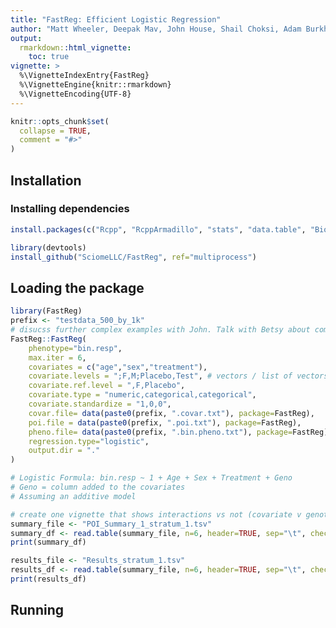 ```yaml
---
title: "FastReg: Efficient Logistic Regression"
author: "Matt Wheeler, Deepak Mav, John House, Shail Choksi, Adam Burkholder"
output: 
  rmarkdown::html_vignette:
    toc: true
vignette: >
  %\VignetteIndexEntry{FastReg}
  %\VignetteEngine{knitr::rmarkdown}
  %\VignetteEncoding{UTF-8}
---
```



```r
knitr::opts_chunk$set(
  collapse = TRUE,
  comment = "#>"
)
```
## Installation

### Installing dependencies
```r
install.packages(c("Rcpp", "RcppArmadillo", "stats", "data.table", "BiocManager"))

```
```r
library(devtools)
install_github("SciomeLLC/FastReg", ref="multiprocess")
```

## Loading the package
```r
library(FastReg)
prefix <- "testdata_500_by_1k"
# disucss further complex examples with John. Talk with Betsy about complex Exwas models
FastReg::FastReg(
    phenotype="bin.resp", 
    max.iter = 6, 
    covariates = c("age","sex","treatment"),
    covariate.levels = ";F,M;Placebo,Test", # vectors / list of vectors 
    covariate.ref.level = ",F,Placebo", 
    covariate.type = "numeric,categorical,categorical",
    covariate.standardize = "1,0,0",
    covar.file= data(paste0(prefix, ".covar.txt"), package=FastReg),
    poi.file = data(paste0(prefix, ".poi.txt"), package=FastReg),
    pheno.file= data(paste0(prefix, ".bin.pheno.txt"), package=FastReg),
    regression.type="logistic",
    output.dir = "."
)

# Logistic Formula: bin.resp ~ 1 + Age + Sex + Treatment + Geno
# Geno = column added to the covariates
# Assuming an additive model 

# create one vignette that shows interactions vs not (covariate v genotype)
summary_file <- "POI_Summary_1_stratum_1.tsv"
summary_df <- read.table(summary_file, n=6, header=TRUE, sep="\t", check.names = FALSE, stringsAsFactors = FALSE)
print(summary_df)

results_file <- "Results_stratum_1.tsv"
results_df <- read.table(summary_file, n=6, header=TRUE, sep="\t", check.names = FALSE, stringsAsFactors = FALSE)
print(results_df)
```

## Running 